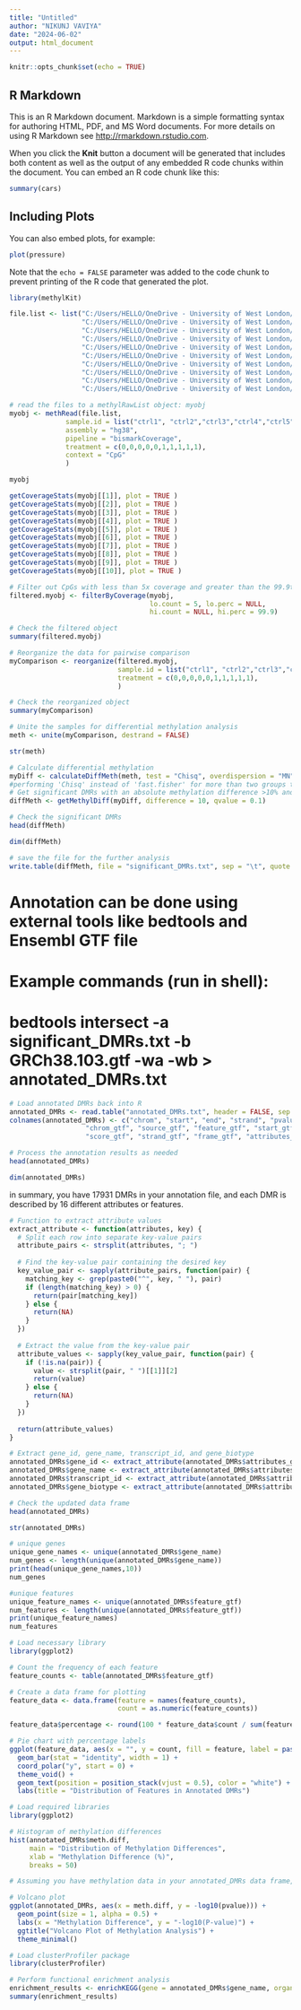 ---
title: "Untitled"
author: "NIKUNJ VAVIYA"
date: "2024-06-02"
output: html_document
---

```{r setup, include=FALSE}
knitr::opts_chunk$set(echo = TRUE)
```

## R Markdown

This is an R Markdown document. Markdown is a simple formatting syntax for authoring HTML, PDF, and MS Word documents. For more details on using R Markdown see <http://rmarkdown.rstudio.com>.

When you click the **Knit** button a document will be generated that includes both content as well as the output of any embedded R code chunks within the document. You can embed an R code chunk like this:

```{r cars}
summary(cars)
```

## Including Plots

You can also embed plots, for example:

```{r pressure, echo=FALSE}
plot(pressure)
```

Note that the `echo = FALSE` parameter was added to the code chunk to prevent printing of the R code that generated the plot.

```{r}
library(methylKit)
```

```{r}
file.list <- list("C:/Users/HELLO/OneDrive - University of West London/Desktop/Control1.cov",
                  "C:/Users/HELLO/OneDrive - University of West London/Desktop/Control2.cov",
                  "C:/Users/HELLO/OneDrive - University of West London/Desktop/Control3.cov",
                  "C:/Users/HELLO/OneDrive - University of West London/Desktop/Control4.cov",
                  "C:/Users/HELLO/OneDrive - University of West London/Desktop/Control5.cov",
                  "C:/Users/HELLO/OneDrive - University of West London/Desktop/PE1.cov",
                  "C:/Users/HELLO/OneDrive - University of West London/Desktop/PE2.cov",
                  "C:/Users/HELLO/OneDrive - University of West London/Desktop/PE3.cov",
                  "C:/Users/HELLO/OneDrive - University of West London/Desktop/PE4.cov",
                  "C:/Users/HELLO/OneDrive - University of West London/Desktop/PE5.cov")
```

```{r}
# read the files to a methylRawList object: myobj
myobj <- methRead(file.list, 
              sample.id = list("ctrl1", "ctrl2","ctrl3","ctrl4","ctrl5","test1", "test2", "test3","test4","test5"),
              assembly = "hg38",
              pipeline = "bismarkCoverage",
              treatment = c(0,0,0,0,0,1,1,1,1,1),
              context = "CpG"
              )
```

```{r}
myobj
```
```{r}
getCoverageStats(myobj[[1]], plot = TRUE )
getCoverageStats(myobj[[2]], plot = TRUE )
getCoverageStats(myobj[[3]], plot = TRUE )
getCoverageStats(myobj[[4]], plot = TRUE )
getCoverageStats(myobj[[5]], plot = TRUE )
getCoverageStats(myobj[[6]], plot = TRUE )
getCoverageStats(myobj[[7]], plot = TRUE )
getCoverageStats(myobj[[8]], plot = TRUE )
getCoverageStats(myobj[[9]], plot = TRUE )
getCoverageStats(myobj[[10]], plot = TRUE )
```

```{r}
# Filter out CpGs with less than 5x coverage and greater than the 99.9th percentile of coverage
filtered.myobj <- filterByCoverage(myobj, 
                                   lo.count = 5, lo.perc = NULL, 
                                   hi.count = NULL, hi.perc = 99.9)

# Check the filtered object
summary(filtered.myobj)

```
```{r}
# Reorganize the data for pairwise comparison
myComparison <- reorganize(filtered.myobj,
                           sample.id = list("ctrl1", "ctrl2","ctrl3","ctrl4","ctrl5","test1", "test2", "test3","test4","test5"),
                           treatment = c(0,0,0,0,0,1,1,1,1,1),
                           )

# Check the reorganized object
summary(myComparison)

```
```{r}
# Unite the samples for differential methylation analysis
meth <- unite(myComparison, destrand = FALSE)
```
```{r}
str(meth)
```


```{r}
# Calculate differential methylation
myDiff <- calculateDiffMeth(meth, test = "Chisq", overdispersion = "MN")
#performing 'Chisq' instead of 'fast.fisher' for more than two groups testing.
# Get significant DMRs with an absolute methylation difference >10% and q value < 0.1
diffMeth <- getMethylDiff(myDiff, difference = 10, qvalue = 0.1)

# Check the significant DMRs
head(diffMeth)

```
```{r}
dim(diffMeth)
```
```{r}
# save the file for the further analysis 
write.table(diffMeth, file = "significant_DMRs.txt", sep = "\t", quote = FALSE, row.names = FALSE)
```

# Annotation can be done using external tools like bedtools and Ensembl GTF file
# Example commands (run in shell):
# bedtools intersect -a significant_DMRs.txt -b GRCh38.103.gtf -wa -wb > annotated_DMRs.txt
```{r}
# Load annotated DMRs back into R
annotated_DMRs <- read.table("annotated_DMRs.txt", header = FALSE, sep = "\t")
colnames(annotated_DMRs) <- c("chrom", "start", "end", "strand", "pvalue", "qvalue", "meth.diff", 
                   "chrom_gtf", "source_gtf", "feature_gtf", "start_gtf", "end_gtf", 
                   "score_gtf", "strand_gtf", "frame_gtf", "attributes_gtf")

# Process the annotation results as needed
head(annotated_DMRs)
```

```{r}
dim(annotated_DMRs)
```
in summary, you have 17931 DMRs in your annotation file, and each DMR is described by 16 different attributes or features.

```{r}
# Function to extract attribute values
extract_attribute <- function(attributes, key) {
  # Split each row into separate key-value pairs
  attribute_pairs <- strsplit(attributes, "; ")
  
  # Find the key-value pair containing the desired key
  key_value_pair <- sapply(attribute_pairs, function(pair) {
    matching_key <- grep(paste0("^", key, " "), pair)
    if (length(matching_key) > 0) {
      return(pair[matching_key])
    } else {
      return(NA)
    }
  })
  
  # Extract the value from the key-value pair
  attribute_values <- sapply(key_value_pair, function(pair) {
    if (!is.na(pair)) {
      value <- strsplit(pair, " ")[[1]][2]
      return(value)
    } else {
      return(NA)
    }
  })
  
  return(attribute_values)
}

# Extract gene_id, gene_name, transcript_id, and gene_biotype
annotated_DMRs$gene_id <- extract_attribute(annotated_DMRs$attributes_gtf, "gene_id")
annotated_DMRs$gene_name <- extract_attribute(annotated_DMRs$attributes_gtf, "gene_name")
annotated_DMRs$transcript_id <- extract_attribute(annotated_DMRs$attributes_gtf, "transcript_id")
annotated_DMRs$gene_biotype <- extract_attribute(annotated_DMRs$attributes_gtf, "gene_biotype")

# Check the updated data frame
head(annotated_DMRs)


```
```{r}
str(annotated_DMRs)
```


```{r}
# unique genes
unique_gene_names <- unique(annotated_DMRs$gene_name)
num_genes <- length(unique(annotated_DMRs$gene_name))
print(head(unique_gene_names,10))
num_genes

#unique features
unique_feature_names <- unique(annotated_DMRs$feature_gtf)
num_features <- length(unique(annotated_DMRs$feature_gtf))
print(unique_feature_names)
num_features

# Load necessary library
library(ggplot2)

# Count the frequency of each feature
feature_counts <- table(annotated_DMRs$feature_gtf)

# Create a data frame for plotting
feature_data <- data.frame(feature = names(feature_counts),
                           count = as.numeric(feature_counts))

feature_data$percentage <- round(100 * feature_data$count / sum(feature_data$count), 1)

# Pie chart with percentage labels
ggplot(feature_data, aes(x = "", y = count, fill = feature, label = paste0(feature, " (", percentage, "%)"))) +
  geom_bar(stat = "identity", width = 1) +
  coord_polar("y", start = 0) +
  theme_void() +
  geom_text(position = position_stack(vjust = 0.5), color = "white") +
  labs(title = "Distribution of Features in Annotated DMRs")
```

```{r}
# Load required libraries
library(ggplot2)
```

```{r}
# Histogram of methylation differences
hist(annotated_DMRs$meth.diff, 
     main = "Distribution of Methylation Differences", 
     xlab = "Methylation Difference (%)", 
     breaks = 50)

```
```{r}
# Assuming you have methylation data in your annotated_DMRs data frame, let's say in columns "pvalue" and "meth.diff"

# Volcano plot
ggplot(annotated_DMRs, aes(x = meth.diff, y = -log10(pvalue))) +
  geom_point(size = 1, alpha = 0.5) +
  labs(x = "Methylation Difference", y = "-log10(P-value)") +
  ggtitle("Volcano Plot of Methylation Analysis") +
  theme_minimal()

```

```{r}
# Load clusterProfiler package
library(clusterProfiler)

# Perform functional enrichment analysis
enrichment_results <- enrichKEGG(gene = annotated_DMRs$gene_name, organism = 'hsa')
summary(enrichment_results)

```






